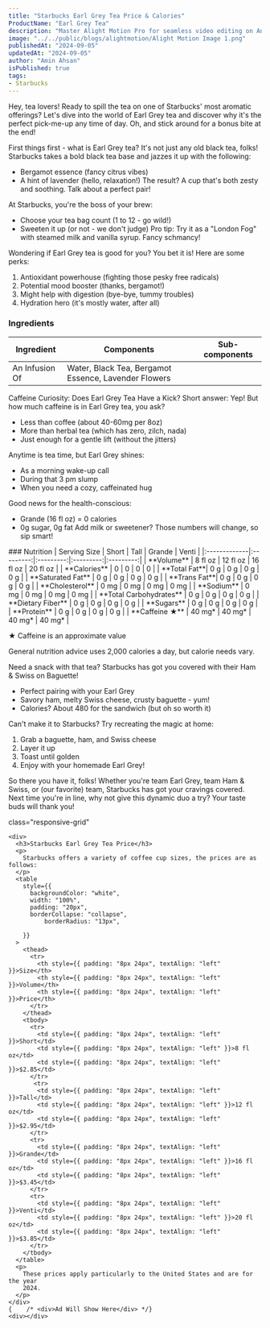 ```yaml
---
title: "Starbucks Earl Grey Tea Price & Calories"
ProductName: "Earl Grey Tea"
description: "Master Alight Motion Pro for seamless video editing on Android, iOS, and Tablets with our ultimate guide, unlocking advanced features and elevating your skills in 2024!"
image: "../../public/blogs/alightmotion/Alight Motion Image 1.png"
publishedAt: "2024-09-05"
updatedAt: "2024-09-05"
author: "Amin Ahsan"
isPublished: true
tags:
- Starbucks
---
```



Hey, tea lovers! Ready to spill the tea on one of Starbucks' most aromatic offerings? Let's dive into the world of Earl Grey tea and discover why it's the perfect pick-me-up any time of day. Oh, and stick around for a bonus bite at the end!

First things first - what is Earl Grey tea? It's not just any old black tea, folks! Starbucks takes a bold black tea base and jazzes it up with the following:
- Bergamot essence (fancy citrus vibes)
- A hint of lavender (hello, relaxation!)
The result? A cup that's both zesty and soothing. Talk about a perfect pair!

At Starbucks, you're the boss of your brew:
- Choose your tea bag count (1 to 12 - go wild!)
- Sweeten it up (or not - we don't judge)
Pro tip: Try it as a "London Fog" with steamed milk and vanilla syrup. Fancy schmancy!

Wondering if Earl Grey tea is good for you? You bet it is! Here are some perks:
1. Antioxidant powerhouse (fighting those pesky free radicals)
2. Potential mood booster (thanks, bergamot!)
3. Might help with digestion (bye-bye, tummy troubles)
4. Hydration hero (it's mostly water, after all)

### Ingredients
| Ingredient          | Components   | Sub-components  |
|---------------------|--------------|-----------------|
|An Infusion Of       |Water, Black Tea, Bergamot Essence, Lavender Flowers||

Caffeine Curiosity: Does Earl Grey Tea Have a Kick? Short answer: Yep! But how much caffeine is in Earl Grey tea, you ask?
- Less than coffee (about 40-60mg per 8oz)
- More than herbal tea (which has zero, zilch, nada)
- Just enough for a gentle lift (without the jitters)

Anytime is tea time, but Earl Grey shines:
- As a morning wake-up call
- During that 3 pm slump
- When you need a cozy, caffeinated hug

Good news for the health-conscious:
- Grande (16 fl oz) = 0 calories
- 0g sugar, 0g fat
Add milk or sweetener? Those numbers will change, so sip smart!
<div className="table-container">
  ### Nutrition
  | Serving Size | Short     | Tall      | Grande    | Venti     |
  |:-------------|:---------:|:---------:|:---------:|:---------:|
  | **Volume**   | 8 fl oz   | 12 fl oz  | 16 fl oz  | 20 fl oz  |
  | **Calories** | 0         | 0         | 0         | 0         |
  | **Total Fat**| 0 g       | 0 g       | 0 g       | 0 g       |
  | **Saturated Fat** | 0 g   | 0 g       | 0 g       | 0 g       |
  | **Trans Fat**| 0 g       | 0 g       | 0 g       | 0 g       |
  | **Cholesterol** | 0 mg    | 0 mg      | 0 mg      | 0 mg      |
  | **Sodium**   | 0 mg      | 0 mg      | 0 mg      | 0 mg      |
  | **Total Carbohydrates** | 0 g | 0 g    | 0 g       | 0 g       |
  | **Dietary Fiber** | 0 g    | 0 g       | 0 g       | 0 g       |
  | **Sugars**   | 0 g       | 0 g       | 0 g       | 0 g       |
  | **Protein**  | 0 g       | 0 g       | 0 g       | 0 g       |
  | **Caffeine ★** | 40 mg*   | 40 mg*    | 40 mg*    | 40 mg*    |
</div>

★ Caffeine is an approximate value

General nutrition advice uses 2,000 calories a day, but calorie needs vary.

Need a snack with that tea? Starbucks has got you covered with their Ham & Swiss on Baguette!
- Perfect pairing with your Earl Grey
- Savory ham, melty Swiss cheese, crusty baguette - yum!
- Calories? About 480 for the sandwich (but oh so worth it)

Can't make it to Starbucks? Try recreating the magic at home:
1. Grab a baguette, ham, and Swiss cheese
2. Layer it up
3. Toast until golden
4. Enjoy with your homemade Earl Grey!

So there you have it, folks! Whether you're team Earl Grey, team Ham & Swiss, or (our favorite) team, Starbucks has got your cravings covered. Next time you're in line, why not give this dynamic duo a try? Your taste buds will thank you!


 <style jsx>{`
  @media (min-width: 768px) {
    .responsive-grid {
      display: grid;
      grid-template-columns: 1fr 1fr;
    }
  }
`}</style>

<div
  style={{
    backgroundColor: "#cee3de",
    borderLeft: "3px solid #0c7556",
   padding: "20px",
    paddingTop: "13px", // Add padding to the top
        display: "grid",
        height: "fit-content",
      }} 
      
  class="responsive-grid"

>
    <div>
      <h3>Starbucks Earl Grey Tea Price</h3>
      <p>
        Starbucks offers a variety of coffee cup sizes, the prices are as follows:
      </p>
      <table
        style={{
          backgroundColor: "white",
          width: "100%",
          padding: "20px",
          borderCollapse: "collapse",
              borderRadius: "13px",
          
        }}
      >
        <thead>
          <tr>
            <th style={{ padding: "8px 24px", textAlign: "left" }}>Size</th>
            <th style={{ padding: "8px 24px", textAlign: "left" }}>Volume</th>
            <th style={{ padding: "8px 24px", textAlign: "left" }}>Price</th>
          </tr>
        </thead>
        <tbody>
          <tr>
            <td style={{ padding: "8px 24px", textAlign: "left" }}>Short</td>
            <td style={{ padding: "8px 24px", textAlign: "left" }}>8 fl oz</td>
            <td style={{ padding: "8px 24px", textAlign: "left" }}>$2.85</td>
          </tr>
           <tr>
            <td style={{ padding: "8px 24px", textAlign: "left" }}>Tall</td>
            <td style={{ padding: "8px 24px", textAlign: "left" }}>12 fl oz</td>
            <td style={{ padding: "8px 24px", textAlign: "left" }}>$2.95</td>
          </tr>
          <tr>
            <td style={{ padding: "8px 24px", textAlign: "left" }}>Grande</td>
            <td style={{ padding: "8px 24px", textAlign: "left" }}>16 fl oz</td>
            <td style={{ padding: "8px 24px", textAlign: "left" }}>$3.45</td>
          </tr>
          <tr>
            <td style={{ padding: "8px 24px", textAlign: "left" }}>Venti</td>
            <td style={{ padding: "8px 24px", textAlign: "left" }}>20 fl oz</td>
            <td style={{ padding: "8px 24px", textAlign: "left" }}>$3.85</td>
          </tr>
        </tbody>
      </table>
      <p>
        These prices apply particularly to the United States and are for the year
        2024.
      </p>
    </div>
    {    /* <div>Ad Will Show Here</div> */}
    <div></div>
  </div>